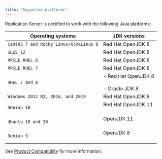 ```yaml
---
title: "Supported platforms"
---
```


Replication Server is certified to work with the following Java platforms:

| Operating systems                   | JDK versions                                                                                                          |
| --------------------------------------- | ------------------------------------------------------------------------------------------------------------------------- |
| `CentOS 7 and Rocky Linux/AlmaLinux 8`<br />                  | Red Hat OpenJDK 8     <br />                                                                                              |
| `SLES 12`<br />                         | Red Hat OpenJDK 8     <br />                                                                                              |
| `PPCLE RHEL 8`                           | Red Hat OpenJDK 8 |
| `PPCLE RHEL 7`                           | Red Hat OpenJDK 8     <br />                                                                           |
| `RHEL 7 and 8`<br />             |  -   Red Hat OpenJDK 8     <br /> <br /> -   Oracle JDK 8     <br />                                                      |
| `Windows 2012 R2, 2016, and 2019`<br /> | Red Hat OpenJDK 8     <br />                                                                                       |
| `Debian 10`                             | Red Hat OpenJDK 11<br /><br />                                                                          |
| `Ubuntu 18 and 20`                      | OpenJDK 11<br /><br />                                                          |               
| `Debian 9`                              | OpenJDK 8<br /><br />                                                                   |               

See [Product Compatibility](https://www.enterprisedb.com/platform-compatibility#eprs) for more information.
